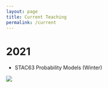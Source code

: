 ```yaml
---
layout: page
title: Current Teaching
permalink: /current
---
```


2021
======
  - STAC63 Probability Models (Winter)
  
![](assets/img/KHMR_Whitewall.jpg)
